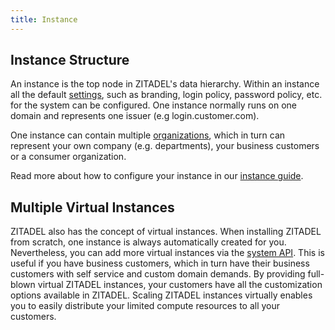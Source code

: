 ```yaml
---
title: Instance
---
```


## Instance Structure

An instance is the top node in ZITADEL's data hierarchy.
Within an instance all the default [settings](/docs/concepts/structure/policies),
such as branding, login policy, password policy, etc. for the system can be configured.
One instance normally runs on one domain and represents one issuer (e.g login.customer.com).

One instance can contain multiple [organizations](/docs/concepts/structure/organizations),
which in turn can represent your own company (e.g. departments), your business customers or a consumer organization.

Read more about how to configure your instance in our [instance guide](/docs/guides/manage/console/instance-settings).

## Multiple Virtual Instances

ZITADEL also has the concept of virtual instances.
When installing ZITADEL from scratch, one instance is always automatically created for you.
Nevertheless, you can add more virtual instances via the [system API](/docs/apis/proto/system#addinstance).
This is useful if you have business customers, which in turn have their business customers with self service and custom domain demands.
By providing full-blown virtual ZITADEL instances, your customers have all the customization options available in ZITADEL.
Scaling ZITADEL instances virtually enables you to easily distribute your limited compute resources to all your customers.
